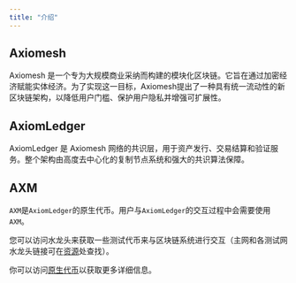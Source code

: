 ```yaml
---
title: "介绍"
---
```


## Axiomesh

Axiomesh 是一个专为大规模商业采纳而构建的模块化区块链。它旨在通过加密经济赋能实体经济。为了实现这一目标，Axiomesh提出了一种具有统一流动性的新区块链架构，以降低用户门槛、保护用户隐私并增强可扩展性。 

## AxiomLedger

AxiomLedger 是 Axiomesh 网络的共识层，用于资产发行、交易结算和验证服务。整个架构由高度去中心化的复制节点系统和强大的共识算法保障。

## AXM

`AXM`是`AxiomLedger`的原生代币。用户与`AxiomLedger`的交互过程中会需要使用`AXM`。

您可以访问水龙头来获取一些测试代币来与区块链系统进行交互（主网和各测试网水龙头链接可在[资源](/zh/documentation/getting-started/resources/resources)处查找）。

你可以访问[原生代币](/zh/documentation/economics/coin)以获取更多详细信息。
